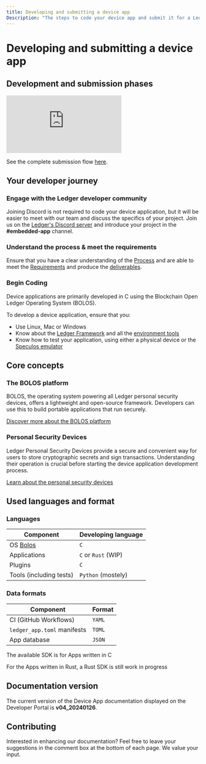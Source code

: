 ```yaml
---
title: Developing and submitting a device app
Description: "The steps to code your device app and submit it for a Ledger Live integration." 
---
```



# Developing and submitting a device app

## Development and submission phases

<div style={{width: "100%"}} className="center">
  <div style={{position: "relative", paddingBottom: "56.25%", paddingTop: 0, height: 0}}>
    <iframe title="Live App Structure" frameBorder="0" style={{position: "absolute", top: 0, left: 0, width: "100%", height: "100%"}} src="https://view.genial.ly/65521d0b3f30120011106193" type="text/html" allowscriptaccess="always" allowFullScreen={true} scrolling="yes" allownetworking="all"></iframe>
  </div>
</div>


See the complete submission flow [here](./deliver/process).


## Your developer journey


### Engage with the Ledger developer community

Joining Discord is not required to code your device application, but it will be easier to meet with our team and discuss the specifics of your project. Join us on the [Ledger's Discord server](https://developers.ledger.com/discord/) and introduce your project in the **#embedded-app** channel.


### Understand the process & meet the requirements

Ensure that you have a clear understanding of the [Process](./deliver/process) and are able to meet the [Requirements](./develop/requirements) and produce the [deliverables](./deliver/deliverables).


### Begin Coding

Device applications are primarily developed in C using the Blockchain Open Ledger Operating System (BOLOS).

To develop a device application, ensure that you:
- Use Linux, Mac or Windows
- Know about the [Ledger Framework](./develop/tutorials/quickstart) and all the [environment tools](./develop/tools)
- Know how to test your application, using either a physical device or the [Speculos emulator](./develop/tools#speculos)


## Core concepts


### The BOLOS platform

BOLOS, the operating system powering all Ledger personal security devices, offers a lightweight and open-source framework. Developers can use this to build portable applications that run securely.

[Discover more about the BOLOS platform](./architecture/bolos)

### Personal Security Devices

Ledger Personal Security Devices provide a secure and convenient way for users to store cryptographic secrets and sign transactions. Understanding their operation is crucial before starting the device application development process.

[Learn about the personal security devices](./architecture/psd)


## Used languages and format


### Languages

| Component               | Developing language |
| ----------------------- | ------------------- |
| OS [Bolos](./architecture/bolos)    | `C`                 |
| Applications            | `C` or `Rust` (WIP) |
| Plugins                 | `C`                 |
| Tools (including tests) | `Python` (mostely)  |


### Data formats

| Component                   | Format   |
| --------------------------- | -------- |
| CI (GitHub Workflows)       | `YAML`   |
| `ledger_app.toml` manifests | `TOML`   |
| App database                | `JSON`   |

The available SDK is for Apps written in C

For the Apps written in Rust, a Rust SDK is still work in progress


## Documentation version

The current version of the Device App documentation displayed on the Developer Portal is **v04_20240126**.


## Contributing

Interested in enhancing our documentation? Feel free to leave your suggestions in the comment box at the bottom of each page. We value your input.
